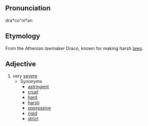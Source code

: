 ==Pronunciation==
dra*co"ni*an

==Etymology==
From the Athenian lawmaker Draco, known for making harsh [[law]]s.

==Adjective==
# very [[severe]]
#* Synonyms
#** [[astringent]]
#** [[cruel]]
#** [[hard]]
#** [[harsh]]
#** [[oppressive]]
#** [[rigid]]
#** [[strict]]
